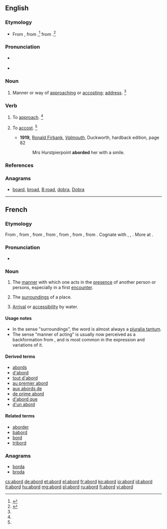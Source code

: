 ==English==

===Etymology===
* From {{etyl|enm|en}} {{term|aborden|lang=enm}}, from {{term|abord|lang=enm}},<ref>{{reference-book | last =| first = | authorlink =  | coauthors =  | editor =Gove, Philip Babcock    | others =  | title = Webster's Third International Dictionary of the English Language Unabridged | origdate =  | origyear = 1909 | origmonth =  | url =  | format =  | accessdate =  | accessyear =  | accessmonth =  | edition =  | date =  | year =1976  | month =  | publisher =G. & C. Merriam Co.  | location = Springfield, MA | language =  | id =  | doi = | isbn =0-87779-101-5 | lccn = | ol = | pages =4| chapter =  | chapterurl =  | quote =}}</ref> from {{etyl|fr|en}} {{term|aborder||approach|lang=fr}}.<ref name=SOED>{{reference-book | last =| first = | authorlink =  | coauthors =  | editor =Brown, Lesley  | others =  | title = The Shorter Oxford English Dictionary | origdate =  | origyear = 1933| origmonth =  | url =  | format =  | accessdate =  | accessyear =  | accessmonth =  | edition = 5th | date =  | year =2003| month =  | publisher =Oxford University Press  | location =Oxford, UK | language =  | id =  | doi = | isbn =978-0-19-860575-7 | lccn = | ol = | pages =6| chapter =  | chapterurl =  | quote =}}</ref>

===Pronunciation===
* {{a|RP}} {{IPA|/əˈbɔːd/}}
* {{a|US}} {{IPA|/əˈbɔɻd/}}

===Noun===
{{en-noun}}

# {{context|archaic|lang=en}} Manner or way of [[approach]]ing or [[accost]]ing; [[address]]. {{defdate|First attested in the early 17<sup>th</sup> century.}}<ref name=SOED/>
#: {{rfquotek|Chesterfield}}

===Verb===
{{en-verb}}

# {{context|transitive|obsolete|lang=en}} To [[approach]]. {{defdate|Attested from around (1350 to 1470) until the late 17<sup>th</sup> century.}}<ref name=SOED/>
# {{context|transitive|rare|lang=en}} To [[accost]]. {{defdate|First attested in the early 17<sup>th</sup> century.}}<ref name=SOED/>
#* '''1919,''' [[w:Ronald Firbank|Ronald Firbank]], ''[[w:Valmouth|Valmouth]]'', Duckworth, hardback edition, page 82
#*: Mrs Hurstpierpoint '''aborded''' her with a smile.

===References===
<references/>

===Anagrams===
* [[board#English|board]], [[broad#English|broad]], [[B road#English|B road]], [[dobra#English|dobra]], [[Dobra#English|Dobra]]

----
==French==

===Etymology===
From {{etyl|frm|fr}}, from {{term|aborder|lang=frm}}, from {{etyl|fro|fr}} {{term|aborder||to hit a ship in order to board it|lang=fro}}, from {{term|bord||side of a ship, edge|lang=fro}}, from {{etyl|frk|fr}} {{term/t|frk|*bord|*bord|side of a ship or vessel}}, from {{etyl|gem-pro|fr}} {{term/t|gem-pro|*burdą||edge, border, side}}, from {{etyl|ine-pro|fr}} {{term/t|ine-pro|*bheredh-||to cut}}. Cognate with {{etyl|goh|-}} {{term|bort||edge, rim, rand|lang=goh}}, {{etyl|ang|-}} {{term|bord||ship, side of a ship|lang=ang}}, {{etyl|non|-}} {{term|borð||edge, side of a vessel|lang=non}}. More at {{l/en|board}}.

===Pronunciation===
* {{audio|Fr-abord.ogg|Audio}}

===Noun===
{{fr-noun|m}}

# {{context|literary|lang=fr}} The [[manner]] with which one acts in the [[presence]] of another person or persons, especially in a first [[encounter]].
# {{context|rare|lang=fr}} The [[surrounding]]s of a place.
# {{context|archaic|lang=fr}} [[arrival|Arrival]] or [[accessibility]] by water.

====Usage notes====
* In the sense "surroundings", the word is almost always a [[pluralia tantum]].
* The sense "manner of acting" is usually now perceived as a backformation from {{term|aborder||to approach|lang=fr}}, and is most common in the expression {{term||être [[d'un abord]]|lang=fr}} and variations of it.

====Derived terms====
* [[abords]]
* [[d'abord]]
* [[tout d'abord]]
* [[au premier abord]]
* [[aux abords de]]
* [[de prime abord]]
* [[d'abord que]]
* [[d'un abord]]

====Related terms====
* [[aborder]]
* [[babord]]
* [[bord#French|bord]]
* [[tribord]]

===Anagrams===
* [[borda#French|borda]]
* [[broda#French|broda]]

[[cs:abord]]
[[de:abord]]
[[et:abord]]
[[el:abord]]
[[fr:abord]]
[[ko:abord]]
[[io:abord]]
[[id:abord]]
[[it:abord]]
[[hu:abord]]
[[mg:abord]]
[[pl:abord]]
[[ru:abord]]
[[fi:abord]]
[[vi:abord]]